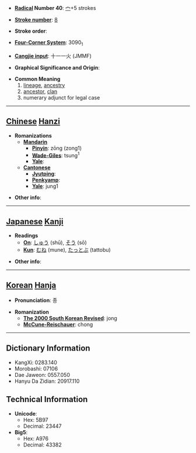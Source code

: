 * '''[[Wiktionary:Chinese radical index| Radical]] Number 40''': [[Wiktionary:Chinese radical index 宀|宀]]+5 strokes

* '''[[Wiktionary:Chinese total strokes index|Stroke number]]''': [[Wiktionary:Chinese total strokes index 8|8]]

* '''Stroke order''': 

* '''[[Wiktionary:Chinese four corner index|Four-Corner System]]''': 3090<sub>1</sub>

* '''[[Wiktionary:Chinese Cangjie index|Cangjie input]]''': 十一一火 (JMMF)

* '''Graphical Significance and Origin''': 

* '''Common Meaning'''
*#[[lineage]], [[ancestry]]
*#[[ancestor]], [[clan]]
*# numerary adjunct for legal case

----

== [[Chinese]] [[Hanzi]] ==

* '''Romanizations'''
** '''[[Mandarin]]'''
*** '''[[Pinyin]]''': zōng (zong1)
*** '''[[Wade-Giles]]''': tsung<sup>1</sup>
*** '''[[Yale]]''': 
** '''[[Cantonese]]'''
*** '''[[Jyutping]]''':
*** '''[[Penkyamp]]''': 
*** '''[[Yale]]''': jung1

* '''Other info''': 

----

== [[Japanese]] [[Kanji]] ==

* '''Readings'''
** '''[[On]]''': [[しゅう]] (shū), [[そう]] (sō)
** '''[[Kun]]''': [[むね]] (mune), [[たっとぶ]] (tattobu)

* '''Other info''':  

----

== [[Korean]] [[Hanja]] ==

* '''Pronunciation''': 종

* '''Romanization'''
** '''[[The 2000 South Korean Revised Romanization|The 2000 South Korean Revised]]''': jong
** '''[[McCune-Reischauer]]''': chong

----

== Dictionary Information ==

* KangXi: 0283.140
* Morobashi: 07106
* Dae Jaweon: 0557.050
* Hanyu Da Zidian: 20917.110

== Technical Information ==

* '''Unicode''':
** Hex: 5B97
** Decimal: 23447
* '''Big5''':
** Hex: A976
** Decimal: 43382